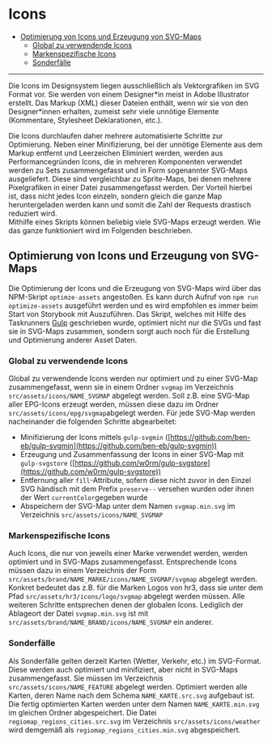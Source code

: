 
<Meta title="Grundlegendes/Icons" />

# Icons

-   [Optimierung von Icons und Erzeugung von SVG-Maps](#optimierung-von-icons-und-erzeugung-von-svg-maps)
    -   [Global zu verwendende Icons](#global-zu-verwendende-icons)
    -   [Markenspezifische Icons](#markenspezifische-icons)
    -   [Sonderfälle](#sonderfälle)

---

Die Icons im Designsystem liegen ausschließlich als Vektorgrafiken im SVG Format vor. Sie werden von einem Designer\*in meist in Adobe Illustrator erstellt.
Das Markup (XML) dieser Dateien enthält, wenn wir sie von den Designer\*innen erhalten, zumeist sehr viele unnötige Elemente (Kommentare, Stylesheet Deklarationen, etc.).

Die Icons durchlaufen daher mehrere automatisierte Schritte zur Optimierung. Neben einer Minifizierung, bei der unnötige Elemente aus dem Markup entfernt und Leerzeichen Eliminiert
werden, werden aus Performancegründen Icons, die in mehreren Komponenten verwendet werden zu Sets zusammengefasst und in Form sogenannter SVG-Maps ausgeliefert.
Diese sind vergleichbar zu Sprite-Maps, bei denen mehrere Pixelgrafiken in einer Datei zusammengefasst werden. Der Vorteil hierbei ist, dass nicht jedes Icon
einzeln, sondern gleich die ganze Map heruntergeladen werden kann und somit die Zahl der Requests drastisch reduziert wird.  
Mithilfe eines Skripts können beliebig viele SVG-Maps erzeugt werden. Wie das ganze funktioniert wird im Folgenden beschrieben.

## Optimierung von Icons und Erzeugung von SVG-Maps

Die Optimierung der Icons und die Erzeugung von SVG-Maps wird über das NPM-Skript `optimze-assets` angestoßen. Es kann durch Aufruf von `npm run optimize-assets`
ausgeführt werden und es wird empfohlen es immer beim Start von Storybook mit Auszuführen. Das Skript, welches mit Hilfe des Taskrunners [Gulp](https://gulpjs.com/) geschrieben wurde,
optimiert nicht nur die SVGs und fast sie in SVG-Maps zusammen, sondern sorgt auch noch für die Erstellung und Optimierung anderer Asset Daten.

### Global zu verwendende Icons

Global zu verwendende Icons werden nur optimiert und zu einer SVG-Map zusammengefasst, wenn sie in einem Ordner `svgmap` im Verzeichnis
`src/assets/icons/NAME_SVGMAP` abgelegt werden. Soll z.B. eine SVG-Map aller EPG-Icons erzeugt werden, müssen diese dazu im Ordner `src/assets/icons/epg/svgmap`abgelegt werden.
Für jede SVG-Map werden nacheinander die folgenden Schritte abgearbeitet:

-   Minifizierung der Icons mittels `gulp-svgmin` ([https://github.com/ben-eb/gulp-svgmin](https://github.com/ben-eb/gulp-svgmin))
-   Erzeugung und Zusammenfassung der Icons in einer SVG-Map mit `gulp-svgstore` ([https://github.com/w0rm/gulp-svgstore](https://github.com/w0rm/gulp-svgstore))
-   Entfernung aller `fill`-Attribute, sofern diese nicht zuvor in den Einzel SVG händisch mit dem Prefix `preserve--` versehen wurden oder ihnen der Wert `currentColor`gegeben wurde
-   Abspeichern der SVG-Map unter dem Namen `svgmap.min.svg` im Verzeichnis `src/assets/icons/NAME_SVGMAP`

### Markenspezifische Icons

Auch Icons, die nur von jeweils einer Marke verwendet werden, werden optimiert und in SVG-Maps zusammengefasst. Entsprechende Icons müssen dazu in einem Verzeichnis der
Form `src/assets/brand/NAME_MARKE/icons/NAME_SVGMAP/svgmap` abgelegt werden. Konkret bedeutet das z.B. für die Marken Logos von hr3, dass sie unter dem Pfad
`src/assets/hr3/icons/logo/svgmap` abgelegt werden müssen. Alle weiteren Schritte entsprechen denen der globalen Icons. Lediglich der Ablageort der Datei
`svgmap.min.svg` ist mit `src/assets/brand/NAME_BRAND/icons/NAME_SVGMAP` ein anderer.

### Sonderfälle

Als Sonderfälle gelten derzeit Karten (Wetter, Verkehr, etc.) im SVG-Format. Diese werden auch optimiert und minifiziert, aber nicht in SVG-Maps zusammengefasst.
Sie müssen im Verzeichnis `src/assets/icons/NAME_FEATURE` abgelegt werden. Optimiert werden alle Karten, deren Name nach dem Schema `NAME_KARTE.src.svg` aufgebaut ist.
Die fertig optimierten Karten werden unter dem Namen `NAME_KARTE.min.svg` im gleichen Ordner abgespeichert. Die Datei `regiomap_regions_cities.src.svg` im Verzeichnis
`src/assets/icons/weather` wird demgemäß als `regiomap_regions_cities.min.svg` abgespeichert.
